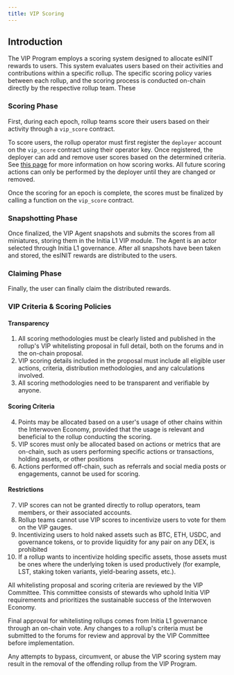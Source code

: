 ```yaml
---
title: VIP Scoring
---
```


## Introduction

The VIP Program employs a scoring system designed to allocate ⁠esINIT rewards to users. This system evaluates users based on their activities and contributions within a specific rollup. The specific scoring policy varies between each rollup, and the scoring process is conducted on-chain directly by the respective rollup team. These 

### Scoring Phase

First, during each epoch, rollup teams score their users based on their activity through a `vip_score` contract. 

To score users, the rollup operator must first register the `deployer` account on the `vip_score` contract using their operator key. Once registered, the deployer can add and remove user scores based on the determined criteria. See [this page](/developers/developer-guides/integrating-initia-apps/vip) for more information on how scoring works. All future scoring actions can only be performed by the deployer until they are changed or removed.

Once the scoring for an epoch is complete, the scores must be finalized by calling a function on the `vip_score` contract.

### Snapshotting Phase

Once finalized, the VIP Agent snapshots and submits the scores from all miniatures, storing them in the Initia L1 VIP module. The Agent is an actor selected through Initia L1 governance. After all snapshots have been taken and stored, the esINIT rewards are distributed to the users.

### Claiming Phase

Finally, the user can finally claim the distributed rewards.

### VIP Criteria & Scoring Policies

#### Transparency

1. All scoring methodologies must be clearly listed and published in the rollup's VIP whitelisting proposal in full detail, both on the forums and in the on-chain proposal.  
2. VIP scoring details included in the proposal must include all eligible user actions, criteria, distribution methodologies, and any calculations involved.  
3. All scoring methodologies need to be transparent and verifiable by anyone.  

#### Scoring Criteria

4. Points may be allocated based on a user's usage of other chains within the Interwoven Economy, provided that the usage is relevant and beneficial to the rollup conducting the scoring.  
5. VIP scores must only be allocated based on actions or metrics that are on-chain, such as users performing specific actions or transactions, holding assets, or other positions
6. Actions performed off-chain, such as referrals and social media posts or engagements, cannot be used for scoring.  

#### Restrictions

7. VIP scores can not be granted directly to rollup operators, team members, or their associated accounts.  
8. Rollup teams cannot use VIP scores to incentivize users to vote for them on the VIP gauges.  
9. Incentivizing users to hold naked assets such as BTC, ETH, USDC, and governance tokens, or to provide liquidity for any pair on any DEX, is prohibited
10. If a rollup wants to incentivize holding specific assets, those assets must be ones where the underlying token is used productively (for example, LST, staking token variants, yield-bearing assets, etc.).

All whitelisting proposal and scoring criteria are reviewed by the VIP Committee. This committee consists of stewards who uphold Initia VIP requirements and prioritizes the sustainable success of the Interwoven Economy.

Final approval for whitelisting rollups comes from Initia L1 governance through an on-chain vote. Any changes to a rollup's criteria must be submitted to the forums for review and approval by the VIP Committee before implementation.

<Warning>
Any attempts to bypass, circumvent, or abuse the VIP scoring system may result in the removal of the offending rollup from the VIP Program.
</Warning>
